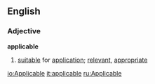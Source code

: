 ==English==
=== Adjective ===
'''applicable'''
# [[suitable]] for [[application]]; [[relevant]], [[appropriate]]

[[io:Applicable]]
[[it:applicable]]
[[ru:Applicable]]